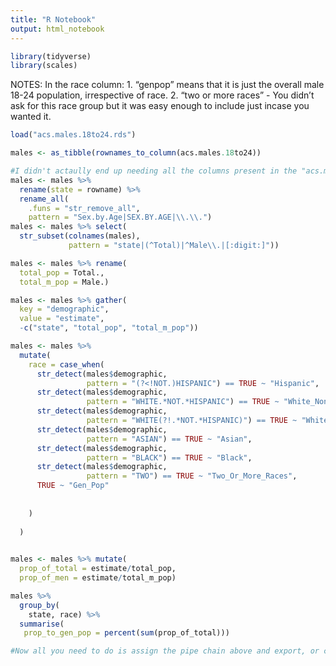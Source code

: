 ```yaml
---
title: "R Notebook"
output: html_notebook
---
```




```r
library(tidyverse)
library(scales)
```


NOTES: 
In the race column:
1. "genpop" means that it is just the overall male 18-24 population, irrespective of race. 
2. "two or more races" - You didn't ask for this race group but it was easy enough to include just incase you wanted it. 
```r
load("acs.males.18to24.rds")

males <- as_tibble(rownames_to_column(acs.males.18to24))

#I didn't actaully end up needing all the columns present in the "acs.males.18to24.rds. Therefore I used a regex to remove some of the eroneous columns to I could do a group_by %>% summarize %>% sum with greater ease down the line (or down the markdown rather hehe)
males <- males %>%
  rename(state = rowname) %>% 
  rename_all(
    .funs = "str_remove_all", 
    pattern = "Sex.by.Age|SEX.BY.AGE|\\.\\.")
males <- males %>% select(
  str_subset(colnames(males), 
             pattern = "state|(^Total)|^Male\\.|[:digit:]"))

males <- males %>% rename(
  total_pop = Total., 
  total_m_pop = Male.)

males <- males %>% gather(
  key = "demographic", 
  value = "estimate", 
  -c("state", "total_pop", "total_m_pop")) 
```

```r
males <- males %>% 
  mutate(
    race = case_when(
      str_detect(males$demographic, 
                 pattern = "(?<!NOT.)HISPANIC") == TRUE ~ "Hispanic",
      str_detect(males$demographic, 
                 pattern = "WHITE.*NOT.*HISPANIC") == TRUE ~ "White_Non_Hispanic",
      str_detect(males$demographic, 
                 pattern = "WHITE(?!.*NOT.*HISPANIC)") == TRUE ~ "White",
      str_detect(males$demographic, 
                 pattern = "ASIAN") == TRUE ~ "Asian",
      str_detect(males$demographic, 
                 pattern = "BLACK") == TRUE ~ "Black",
      str_detect(males$demographic, 
                 pattern = "TWO") == TRUE ~ "Two_Or_More_Races",
      TRUE ~ "Gen_Pop"
      
      
    )
    
  )  
  
```

```r
males <- males %>% mutate(
  prop_of_total = estimate/total_pop,
  prop_of_men = estimate/total_m_pop)

males %>% 
  group_by(
    state, race) %>% 
  summarise(
   prop_to_gen_pop = percent(sum(prop_of_total))) 

#Now all you need to do is assign the pipe chain above and export, or continue below. 

```

